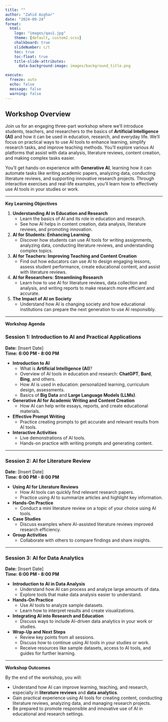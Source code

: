 ---
title: ""
author: "Zahid Asghar"
date: "2024-09-24"
format: 
  html:
    logo: "images/qau1.jpg"
    theme: [default, custom2.scss]
    chalkboard: true
    slideNumber: c/t
    toc: true
    toc-float: true
    title-slide-attributes:
      data-background-image: images/background_title.png

execute:
  freeze: auto
  echo: false
  message: false
  warning: false
---  




## Workshop Overview

Join us for an engaging three-part workshop where we'll introduce students, teachers, and researchers to the basics of **Artificial Intelligence (AI)** and how it can be used in education, research, and everyday life. We'll focus on practical ways to use AI tools to enhance learning, simplify research tasks, and improve teaching methods. You'll explore various AI platforms that assist with data analysis, literature reviews, content creation, and making complex tasks easier.

You'll get hands-on experience with **Generative AI**, learning how it can automate tasks like writing academic papers, analyzing data, conducting literature reviews, and supporting innovative research projects. Through interactive exercises and real-life examples, you'll learn how to effectively use AI tools in your studies or work.

---

**Key Learning Objectives**

1. **Understanding AI in Education and Research**
   - Learn the basics of AI and its role in education and research.
   - See how AI helps in content creation, data analysis, literature reviews, and promoting innovation.

2. **AI for Students: Enhancing Learning**
   - Discover how students can use AI tools for writing assignments, analyzing data, conducting literature reviews, and understanding complex topics.

3. **AI for Teachers: Improving Teaching and Content Creation**
   - Find out how educators can use AI to design engaging lessons, assess student performance, create educational content, and assist with literature reviews.

4. **AI for Researchers: Streamlining Research**
   - Learn how to use AI for literature reviews, data collection and analysis, and writing reports to make research more efficient and accurate.

5. **The Impact of AI on Society**
   - Understand how AI is changing society and how educational institutions can prepare the next generation to use AI responsibly.

---

**Workshop Agenda**

### **Session 1: Introduction to AI and Practical Applications**

**Date:** [Insert Date]  
**Time:** **6:00 PM - 8:00 PM**

- **Introduction to AI**
  - What is **Artificial Intelligence (AI)**?
  - Overview of AI tools in education and research: **ChatGPT**, **Bard**, **Bing**, and others.
  - How AI is used in education: personalized learning, curriculum design, assessments.
  - Basics of **Big Data** and **Large Language Models (LLMs)**.

- **Generative AI for Academic Writing and Content Creation**
  - How AI can help write essays, reports, and create educational materials.

- **Effective Prompt Writing**
  - Practice creating prompts to get accurate and relevant results from AI tools.

- **Interactive Activities**
  - Live demonstrations of AI tools.
  - Hands-on practice with writing prompts and generating content.

---

### **Session 2: AI for Literature Review**

**Date:** [Insert Date]  
**Time:** **6:00 PM - 8:00 PM**

- **Using AI for Literature Reviews**
  - How AI tools can quickly find relevant research papers.
  - Practice using AI to summarize articles and highlight key information.

- **Hands-On Practice**
  - Conduct a mini literature review on a topic of your choice using AI tools.

- **Case Studies**
  - Discuss examples where AI-assisted literature reviews improved research efficiency.

- **Group Activities**
  - Collaborate with others to compare findings and share insights.

---

### **Session 3: AI for Data Analytics**

**Date:** [Insert Date]  
**Time:** **6:00 PM - 8:00 PM**

- **Introduction to AI in Data Analysis**
  - Understand how AI can process and analyze large amounts of data.
  - Explore tools that make data analysis easier to understand.

- **Hands-On Practice**
  - Use AI tools to analyze sample datasets.
  - Learn how to interpret results and create visualizations.

- **Integrating AI into Research and Education**
  - Discuss ways to include AI-driven data analytics in your work or studies.

- **Wrap-Up and Next Steps**
  - Review key points from all sessions.
  - Discuss how to continue using AI tools in your studies or work.
  - Receive resources like sample datasets, access to AI tools, and guides for further learning.

---

**Workshop Outcomes**

By the end of the workshop, you will:

- Understand how AI can improve learning, teaching, and research, especially in **literature reviews** and **data analytics**.
- Gain practical experience using AI tools for creating content, conducting literature reviews, analyzing data, and managing research projects.
- Be prepared to promote responsible and innovative use of AI in educational and research settings.
